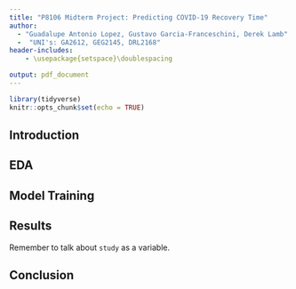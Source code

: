 ```yaml
---
title: "P8106 Midterm Project: Predicting COVID-19 Recovery Time"
author: 
  - "Guadalupe Antonio Lopez, Gustavo Garcia-Franceschini, Derek Lamb"
  -  "UNI's: GA2612, GEG2145, DRL2168"
header-includes:
    - \usepackage{setspace}\doublespacing

output: pdf_document
---
```


```r
library(tidyverse)
knitr::opts_chunk$set(echo = TRUE)
```

## Introduction

## EDA

## Model Training

## Results 

Remember to talk about `study` as a variable.

## Conclusion
